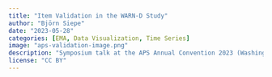 ```yaml
---
title: "Item Validation in the WARN-D Study"
author: "Björn Siepe"
date: "2023-05-28"
categories: [EMA, Data Visualization, Time Series]
image: "aps-validation-image.png"
description: "Symposium talk at the APS Annual Convention 2023 (Washington D.C., US)."
license: "CC BY"
---
```

